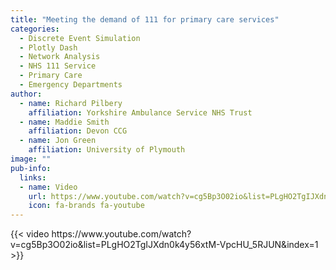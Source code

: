 ```yaml
---
title: "Meeting the demand of 111 for primary care services"
categories:
  - Discrete Event Simulation
  - Plotly Dash
  - Network Analysis
  - NHS 111 Service
  - Primary Care
  - Emergency Departments
author:
  - name: Richard Pilbery
    affiliation: Yorkshire Ambulance Service NHS Trust
  - name: Maddie Smith
    affiliation: Devon CCG 
  - name: Jon Green
    affiliation: University of Plymouth
image: ""
pub-info:
  links:
  - name: Video
    url: https://www.youtube.com/watch?v=cg5Bp3O02io&list=PLgHO2TgIJXdn0k4y56xtM-VpcHU_5RJUN&index=1
    icon: fa-brands fa-youtube
---
```




{{< video https://www.youtube.com/watch?v=cg5Bp3O02io&list=PLgHO2TgIJXdn0k4y56xtM-VpcHU_5RJUN&index=1 >}}
